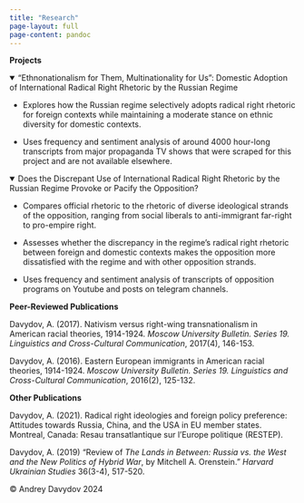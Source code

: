 ---
title: "Research"
page-layout: full
page-content: pandoc
---

**Projects**

<details open style="width: 100%; white-space: normal;">

<summary>“Ethnonationalism for Them, Multinationality for Us”: Domestic Adoption of International Radical Right Rhetoric by the Russian Regime</summary>


-   Explores how the Russian regime selectively adopts radical right rhetoric for foreign contexts while maintaining a moderate stance on ethnic diversity for domestic contexts.

-   Uses frequency and sentiment analysis of around 4000 hour-long transcripts from major propaganda TV shows that were scraped for this project and are not available elsewhere.

</details>

<details open style="width: 100%;">

<summary>Does the Discrepant Use of International Radical Right Rhetoric by the Russian Regime Provoke or Pacify the Opposition?</summary>


-   Compares official rhetoric to the rhetoric of diverse ideological strands of the opposition, ranging from social liberals to anti-immigrant far-right to pro-empire right.

-   Assesses whether the discrepancy in the regime's radical right rhetoric between foreign and domestic contexts makes the opposition more dissatisfied with the regime and with other opposition strands.

-   Uses frequency and sentiment analysis of transcripts of opposition programs on Youtube and posts on telegram channels.

</details>

**Peer-Reviewed Publications**

Davydov, A. (2017). Nativism versus right-wing transnationalism in American racial theories, 1914-1924. *Moscow University Bulletin. Series 19. Linguistics and Cross-Cultural Communication*, 2017(4), 146-153.

Davydov, A. (2016). Eastern European immigrants in American racial theories, 1914-1924. *Moscow University Bulletin. Series 19. Linguistics and Cross-Cultural Communication*, 2016(2), 125-132.

**Other Publications**

Davydov, A. (2021). Radical right ideologies and foreign policy preference: Attitudes towards Russia, China, and the USA in EU member states. Montreal, Canada: Resau transatlantique sur l'Europe politique (RESTEP).

Davydov, A. (2019) "Review of *The Lands in Between: Russia vs. the West and the New Politics of Hybrid War*, by Mitchell A. Orenstein." *Harvard Ukrainian Studies* 36(3-4), 517-520.

<footer>

<p>© Andrey Davydov 2024</p>

</footer>
